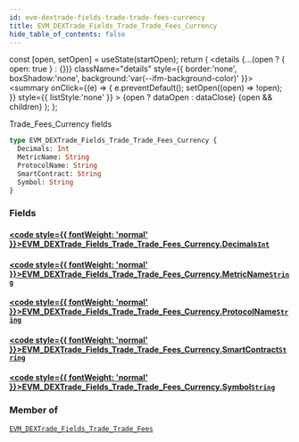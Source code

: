 ```yaml
---
id: evm-dextrade-fields-trade-trade-fees-currency
title: EVM_DEXTrade_Fields_Trade_Trade_Fees_Currency
hide_table_of_contents: false
---
```







  const [open, setOpen] = useState(startOpen);
  return (
    <details {...(open ? { open: true } : {})} className="details" style={{ border:'none', boxShadow:'none', background:'var(--ifm-background-color)' }}>
      <summary
        onClick={(e) => {
          e.preventDefault();
          setOpen((open) => !open);
        }}
        style={{ listStyle:'none' }}
      >
      {open ? dataOpen : dataClose}
      </summary>
      {open && children}
    </details>
  );
};




Trade_Fees_Currency fields


```graphql
type EVM_DEXTrade_Fields_Trade_Trade_Fees_Currency {
  Decimals: Int
  MetricName: String
  ProtocolName: String
  SmartContract: String
  Symbol: String
}
```




### Fields

#### [<code style={{ fontWeight: 'normal' }}>EVM_DEXTrade_Fields_Trade_Trade_Fees_Currency.<b>Decimals</b></code>](#)<Bullet />[`Int`](/docs/graphql-reference/scalars/int) <Badge class="secondary" text="scalar"/>
> 
> 

#### [<code style={{ fontWeight: 'normal' }}>EVM_DEXTrade_Fields_Trade_Trade_Fees_Currency.<b>MetricName</b></code>](#)<Bullet />[`String`](/docs/graphql-reference/scalars/string) <Badge class="secondary" text="scalar"/>
> 
> 

#### [<code style={{ fontWeight: 'normal' }}>EVM_DEXTrade_Fields_Trade_Trade_Fees_Currency.<b>ProtocolName</b></code>](#)<Bullet />[`String`](/docs/graphql-reference/scalars/string) <Badge class="secondary" text="scalar"/>
> 
> 

#### [<code style={{ fontWeight: 'normal' }}>EVM_DEXTrade_Fields_Trade_Trade_Fees_Currency.<b>SmartContract</b></code>](#)<Bullet />[`String`](/docs/graphql-reference/scalars/string) <Badge class="secondary" text="scalar"/>
> 
> 

#### [<code style={{ fontWeight: 'normal' }}>EVM_DEXTrade_Fields_Trade_Trade_Fees_Currency.<b>Symbol</b></code>](#)<Bullet />[`String`](/docs/graphql-reference/scalars/string) <Badge class="secondary" text="scalar"/>
> 
> 



### Member of

[`EVM_DEXTrade_Fields_Trade_Trade_Fees`](/docs/graphql-reference/objects/evm-dextrade-fields-trade-trade-fees)  <Badge class="secondary" text="object"/>

